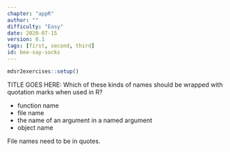 ```yaml
---
chapter: "appR"
author: ""
difficulty: "Easy"
date: 2020-07-15 
version: 0.1
tags: [first, second, third]
id: bee-say-socks
---
```


```r
mdsr2exercises::setup()
```

TITLE GOES HERE: Which of these kinds of names should be wrapped with quotation marks when used in R?

-  function name
-  file name
-  the name of an argument in a named argument
-  object name

<!--begin-answer-->
File names need to be in quotes.
<!--end-answer-->


